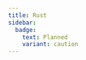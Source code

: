 ```yaml
---
title: Rust
sidebar:
  badge:
    text: Planned
    variant: caution
---
```



<SimonSays title="">

</SimonSays>


<CardGrid>
  <LinkCard 
  title="Async"
  description="123"
  href="/guides/components/" />
  <LinkCard 
  title="Lifetimes"
  description="123"
  href="/guides/components/" />
  <LinkCard 
  title="Ownership"
  description="123"
  href="/guides/components/" />
</CardGrid>
